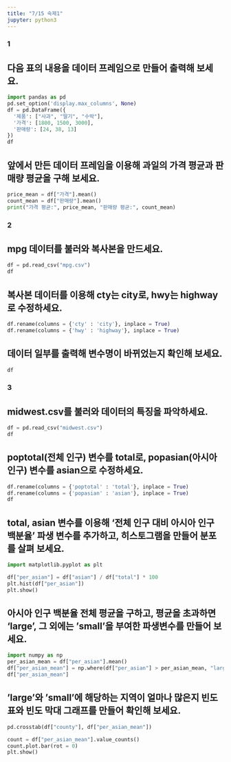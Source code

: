 ```yaml
---
title: "7/15 숙제1"
jupyter: python3
---
```

### 1
## 다음 표의 내용을 데이터 프레임으로 만들어 출력해 보세요.

```python
import pandas as pd
pd.set_option('display.max_columns', None)
df = pd.DataFrame({
  '제품': ["사과", "딸기", "수박"],
  '가격': [1800, 1500, 3000],
  '판매량': [24, 38, 13]
})
df
```

## 앞에서 만든 데이터 프레임을 이용해 과일의 가격 평균과 판매량 평균을 구해 보세요.

```python
price_mean = df["가격"].mean()
count_mean = df["판매량"].mean()
print("가격 평균:", price_mean, "판매량 평균:", count_mean)
```

### 2
## mpg 데이터를 불러와 복사본을 만드세요.

```python
df = pd.read_csv("mpg.csv")
df
```
## 복사본 데이터를 이용해 cty는 city로, hwy는 highway로 수정하세요.

```python
df.rename(columns = {'cty' : 'city'}, inplace = True)
df.rename(columns = {'hwy' : 'highway'}, inplace = True)
```

## 데이터 일부를 출력해 변수명이 바뀌었는지 확인해 보세요.

```python
df
```

### 3
## midwest.csv를 불러와 데이터의 특징을 파악하세요.

```python
df = pd.read_csv("midwest.csv")
df
```

## poptotal(전체 인구) 변수를 total로, popasian(아시아 인구) 변수를 asian으로 수정하세요.

```python
df.rename(columns = {'poptotal' : 'total'}, inplace = True)
df.rename(columns = {'popasian' : 'asian'}, inplace = True)
df
```

## total, asian 변수를 이용해 '전체 인구 대비 아시아 인구 백분율' 파생 변수를 추가하고, 히스토그램을 만들어 분포를 살펴 보세요.

```python
import matplotlib.pyplot as plt

df["per_asian"] = df["asian"] / df["total"] * 100
plt.hist(df["per_asian"])
plt.show()
```

## 아시아 인구 백분율 전체 평균을 구하고, 평균을 초과하면 'large', 그 외에는 'small'을 부여한 파생변수를 만들어 보세요.

```python
import numpy as np
per_asian_mean = df["per_asian"].mean()
df["per_asian_mean"] = np.where(df["per_asian"] > per_asian_mean, "large", "small")
df["per_asian_mean"]
```

## 'large'와 'small'에 해당하는 지역이 얼마나 많은지 빈도표와 빈도 막대 그래프를 만들어 확인해 보세요.

```python
pd.crosstab(df["county"], df["per_asian_mean"])
```
```python
count = df["per_asian_mean"].value_counts()
count.plot.bar(rot = 0)
plt.show()
```

